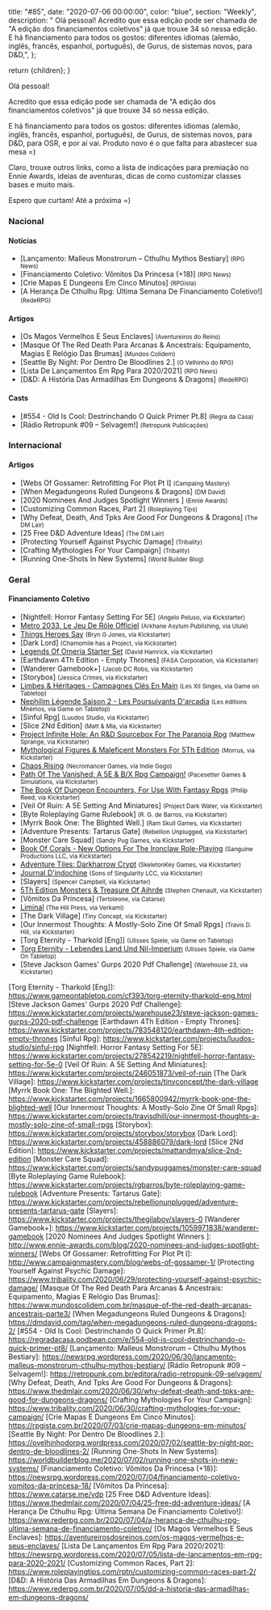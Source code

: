 
  title: "#85",
  date: "2020-07-06 00:00:00",
  color: "blue",
  section: "Weekly",
  description:
    "    Olá pessoal!    Acredito que essa edição pode ser chamada de &quot;A edição dos financiamentos coletivos&quot; já que trouxe 34 só nessa edição.    E há financiamento para todos os gostos: diferentes idiomas (alemão, inglês, francês, espanhol, português), de Gurus, de sistemas novos, para D&amp;D,",
};

  return <InternalLayout meta={meta}>{children}</InternalLayout>;
}

Olá pessoal!

Acredito que essa edição pode ser chamada de &quot;A edição dos financiamentos coletivos&quot; já que trouxe 34 só nessa edição.

E há financiamento para todos os gostos: diferentes idiomas (alemão, inglês, francês, espanhol, português), de Gurus, de sistemas novos, para D&amp;D, para OSR, e por aí vai. Produto novo é o que falta para abastecer sua mesa =)

Claro, trouxe outros links, como a lista de indicações para premiação no Ennie Awards, ideias de aventuras, dicas de como customizar classes bases e muito mais.

Espero que curtam! Até a próxima =)

### Nacional

#### Notícias

- [Lançamento: Malleus Monstrorum – Cthulhu Mythos Bestiary] <small>(RPG News)</small>
- [Financiamento Coletivo: Vômitos Da Princesa (+18)] <small>(RPG News)</small>
- [Crie Mapas E Dungeons Em Cinco Minutos] <small>(RPGista)</small>
- [A Herança De Cthulhu Rpg: Última Semana De Financiamento Coletivo!] <small>(RedeRPG)</small>

#### Artigos

- [Os Magos Vermelhos E Seus Enclaves] <small>(Aventureiros do Reino)</small>
- [Masque Of The Red Death Para Arcanas &amp; Ancestrais: Equipamento, Magias E Relógio Das Brumas] <small>(Mundos Colidem)</small>
- [Seattle By Night: Por Dentro De Bloodlines 2.] <small>(O Velhinho do RPG)</small>
- [Lista De Lançamentos Em Rpg Para 2020/2021] <small>(RPG News)</small>
- [D&amp;D: A História Das Armadilhas Em Dungeons &amp; Dragons] <small>(RedeRPG)</small>

#### Casts

- [#554 - Old Is Cool: Destrinchando O Quick Primer Pt.8] <small>(Regra da Casa)</small>
- [Rádio Retropunk #09 – Selvagem!] <small>(Retropunk Publicações)</small>

### Internacional

#### Artigos

- [Webs Of Gossamer: Retrofitting For Plot Pt I] <small>(Campaing Mastery)</small>
- [When Megadungeons Ruled Dungeons &amp; Dragons] <small>(DM David)</small>
- [2020 Nominees And Judges Spotlight Winners ] <small>(Ennie Awards)</small>
- [Customizing Common Races, Part 2] <small>(Roleplaying Tips)</small>
- [Why Defeat, Death, And Tpks Are Good For Dungeons &amp; Dragons] <small>(The DM Lair)</small>
- [25 Free D&amp;D Adventure Ideas] <small>(The DM Lair)</small>
- [Protecting Yourself Against Psychic Damage] <small>(Tribality)</small>
- [Crafting Mythologies For Your Campaign] <small>(Tribality)</small>
- [Running One-Shots In New Systems] <small>(World Builder Blog)</small>

### Geral

#### Financiamento Coletivo

- [Nightfell: Horror Fantasy Setting For 5E] <small>(Angelo Peluso, via Kickstarter)</small>
- [Metro 2033, Le Jeu De Rôle Officiel] <small>(Arkhane Asylum Publishing, via Ulule)</small>
- [Things Heroes Say] <small>(Bryn G Jones, via Kickstarter)</small>
- [Dark Lord] <small>(Chamomile has a Project, via Kickstarter)</small>
- [Legends Of Omeria Starter Set] <small>(David Hamrick, via Kickstarter)</small>
- [Earthdawn 4Th Edition - Empty Thrones] <small>(FASA Corporation, via Kickstarter)</small>
- [Wanderer Gamebook+] <small>(Jacob DC Robs, via Kickstarter)</small>
- [Storybox] <small>(Jessica Crimes, via Kickstarter)</small>
- [Limbes &amp; Héritages - Campagnes Clés En Main] <small>(Les XII Singes, via Game on Tabletop)</small>
- [Nephilim Légende Saison 2 - Les Poursuivants D&#039;arcadia] <small>(Les éditions Mnémos, via Game on Tabletop)</small>
- [Sinful Rpg] <small>(Luudos Studio, via Kickstarter)</small>
- [Slice 2Nd Edition] <small>(Matt &amp; Mia, via Kickstarter)</small>
- [Project Infinite Hole: An R&amp;D Sourcebox For The Paranoia Rpg] <small>(Matthew Sprange, via Kickstarter)</small>
- [Mythological Figures &amp; Maleficent Monsters For 5Th Edition] <small>(Morrus, via Kickstarter)</small>
- [Chaos Rising] <small>(Necromancer Games, via Indie Gogo)</small>
- [Path Of The Vanished: A 5E &amp; B/X Rpg Campaign!] <small>(Pacesetter Games &amp; Simulations, via Kickstarter)</small>
- [The Book Of Dungeon Encounters, For Use With Fantasy Rpgs] <small>(Philip Reed, via Kickstarter)</small>
- [Veil Of Ruin: A 5E Setting And Miniatures] <small>(Project Dark Water, via Kickstarter)</small>
- [Byte Roleplaying Game Rulebook] <small>(R. G. de Barros, via Kickstarter)</small>
- [Myrrk Book One: The Blighted Well.] <small>(Ram Skull Games, via Kickstarter)</small>
- [Adventure Presents: Tartarus Gate] <small>(Rebellion Unplugged, via Kickstarter)</small>
- [Monster Care Squad] <small>(Sandy Pug Games, via Kickstarter)</small>
- [Book Of Corals - New Options For The Ironclaw Role-Playing] <small>(Sanguine Productions LLC, via Kickstarter)</small>
- [Adventure Tiles: Darkharrow Crypt] <small>(SkeletonKey Games, via Kickstarter)</small>
- [Journal D&#039;indochine] <small>(Sons of Singularity LCC, via Kickstarter)</small>
- [Slayers] <small>(Spencer Campbell, via Kickstarter)</small>
- [5Th Edition Monsters &amp; Treasure Of Aihrde] <small>(Stephen Chenault, via Kickstarter)</small>
- [Vômitos Da Princesa] <small>(Tertoleone, via Catarse)</small>
- [Liminal] <small>(The Hill Press, via Verkami)</small>
- [The Dark Village] <small>(Tiny Concept, via Kickstarter)</small>
- [Our Innermost Thoughts: A Mostly-Solo Zine Of Small Rpgs] <small>(Travis D. Hill, via Kickstarter)</small>
- [Torg Eternity - Tharkold [Eng]] <small>(Ulisses Spiele, via Game on Tabletop)</small>
- [Torg Eternity - Lebendes Land Und Nil-Imperium] <small>(Ulisses Spiele, via Game On Tabletop)</small>
- [Steve Jackson Games&#039; Gurps 2020 Pdf Challenge] <small>(Warehouse 23, via Kickstarter)</small>

[limbes &amp; héritages - campagnes clés en main]: https://www.gameontabletop.com/cf376/limbes-heritages-campagnes-cles-en-main.html
[nephilim légende saison 2 - les poursuivants d&#039;arcadia]: https://www.gameontabletop.com/cf385/nephilim-legende-saison-2-les-poursuivants-d-arcadia.html
[metro 2033, le jeu de rôle officiel]: https://fr.ulule.com/metro-2033/
[liminal]: https://www.verkami.com/projects/26964-liminal
[torg eternity - lebendes land und nil-imperium]: https://www.gameontabletop.com/cf349/torg-eternity-lebendes-land-und-nil-imperium.html
[things heroes say]: https://www.kickstarter.com/projects/bryngjones/things-heroes-say
[adventure tiles: darkharrow crypt]: https://www.kickstarter.com/projects/arcanescrollworks4/adventure-tiles-darkharrow-crypt
[path of the vanished: a 5e &amp; b/x rpg campaign!]: https://www.kickstarter.com/projects/pacesettergames/path-of-the-vanished-a-5e-and-b-x-rpg-campaign
[legends of omeria starter set]: https://www.kickstarter.com/projects/davidhamrick/legends-of-omeria-starter-kit
[the book of dungeon encounters, for use with fantasy rpgs]: https://www.kickstarter.com/projects/philipreed/the-book-of-dungeon-encounters-for-use-with-fantasy-rpgs
[chaos rising]: https://www.indiegogo.com/projects/chaos-rising#/
[journal d&#039;indochine]: https://www.kickstarter.com/projects/singularity-sons/journal-dindochine
[project infinite hole: an r&amp;d sourcebox for the paranoia rpg]: https://www.kickstarter.com/projects/1990654819/project-infinite-hole-an-randd-sourcebox-for-the-paranoia-rpg
[mythological figures &amp; maleficent monsters for 5th edition]: https://www.kickstarter.com/projects/enworld/mythological-figures-and-maleficent-monsters
[5th edition monsters &amp; treasure of aihrde]: https://www.kickstarter.com/projects/ckg/5th-edition-monsters-and-treasure-of-aihrde
[book of corals - new options for the ironclaw role-playing]: https://www.kickstarter.com/projects/sanguine/book-of-corals-new-options-for-the-ironclaw-role-playing

[Torg Eternity - Tharkold [Eng]]: https://www.gameontabletop.com/cf393/torg-eternity-tharkold-eng.html
[Steve Jackson Games&#039; Gurps 2020 Pdf Challenge]: https://www.kickstarter.com/projects/warehouse23/steve-jackson-games-gurps-2020-pdf-challenge
[Earthdawn 4Th Edition - Empty Thrones]: https://www.kickstarter.com/projects/783548120/earthdawn-4th-edition-empty-thrones
[Sinful Rpg]: https://www.kickstarter.com/projects/luudos-studio/sinful-rpg
[Nightfell: Horror Fantasy Setting For 5E]: https://www.kickstarter.com/projects/278542219/nightfell-horror-fantasy-setting-for-5e-0
[Veil Of Ruin: A 5E Setting And Miniatures]: https://www.kickstarter.com/projects/246051873/veil-of-ruin
[The Dark Village]: https://www.kickstarter.com/projects/tinyconcept/the-dark-village
[Myrrk Book One: The Blighted Well.]: https://www.kickstarter.com/projects/1665800942/myrrk-book-one-the-blighted-well
[Our Innermost Thoughts: A Mostly-Solo Zine Of Small Rpgs]: https://www.kickstarter.com/projects/travisdhill/our-innermost-thoughts-a-mostly-solo-zine-of-small-rpgs
[Storybox]: https://www.kickstarter.com/projects/storybox/storybox
[Dark Lord]: https://www.kickstarter.com/projects/458886079/dark-lord
[Slice 2Nd Edition]: https://www.kickstarter.com/projects/mattandmya/slice-2nd-edition
[Monster Care Squad]: https://www.kickstarter.com/projects/sandypuggames/monster-care-squad
[Byte Roleplaying Game Rulebook]: https://www.kickstarter.com/projects/rgbarros/byte-roleplaying-game-rulebook
[Adventure Presents: Tartarus Gate]: https://www.kickstarter.com/projects/rebellionunplugged/adventure-presents-tartarus-gate
[Slayers]: https://www.kickstarter.com/projects/thegilaboy/slayers-0
[Wanderer Gamebook+]: https://www.kickstarter.com/projects/1059971838/wanderer-gamebook
[2020 Nominees And Judges Spotlight Winners ]: http://www.ennie-awards.com/blog/2020-nominees-and-judges-spotlight-winners/
[Webs Of Gossamer: Retrofitting For Plot Pt I]: http://www.campaignmastery.com/blog/webs-of-gossamer-1/
[Protecting Yourself Against Psychic Damage]: https://www.tribality.com/2020/06/29/protecting-yourself-against-psychic-damage/
[Masque Of The Red Death Para Arcanas &amp; Ancestrais: Equipamento, Magias E Relógio Das Brumas]: https://www.mundoscolidem.com.br/masque-of-the-red-death-arcanas-ancestrais-parte3/
[When Megadungeons Ruled Dungeons &amp; Dragons]: https://dmdavid.com/tag/when-megadungeons-ruled-dungeons-dragons-2/
[#554 - Old Is Cool: Destrinchando O Quick Primer Pt.8]: https://regradacasa.podbean.com/e/554-old-is-cool-destrinchando-o-quick-primer-pt8/
[Lançamento: Malleus Monstrorum – Cthulhu Mythos Bestiary]: https://newsrpg.wordpress.com/2020/06/30/lancamento-malleus-monstrorum-cthulhu-mythos-bestiary/
[Rádio Retropunk #09 – Selvagem!]: https://retropunk.com.br/editora/radio-retropunk-09-selvagem/
[Why Defeat, Death, And Tpks Are Good For Dungeons &amp; Dragons]: https://www.thedmlair.com/2020/06/30/why-defeat-death-and-tpks-are-good-for-dungeons-dragons/
[Crafting Mythologies For Your Campaign]: https://www.tribality.com/2020/06/30/crafting-mythologies-for-your-campaign/
[Crie Mapas E Dungeons Em Cinco Minutos]: https://rpgista.com.br/2020/07/03/crie-mapas-dungeons-em-minutos/
[Seattle By Night: Por Dentro De Bloodlines 2.]: https://ovelhinhodorpg.wordpress.com/2020/07/02/seattle-by-night-por-dentro-de-bloodlines-2/
[Running One-Shots In New Systems]: https://worldbuilderblog.me/2020/07/02/running-one-shots-in-new-systems/
[Financiamento Coletivo: Vômitos Da Princesa (+18)]: https://newsrpg.wordpress.com/2020/07/04/financiamento-coletivo-vomitos-da-princesa-18/
[Vômitos Da Princesa]: https://www.catarse.me/vdp
[25 Free D&amp;D Adventure Ideas]: https://www.thedmlair.com/2020/07/04/25-free-dd-adventure-ideas/
[A Herança De Cthulhu Rpg: Última Semana De Financiamento Coletivo!]: https://www.rederpg.com.br/2020/07/04/a-heranca-de-cthulhu-rpg-ultima-semana-de-financiamento-coletivo/
[Os Magos Vermelhos E Seus Enclaves]: https://aventureirosdosreinos.com/os-magos-vermelhos-e-seus-enclaves/
[Lista De Lançamentos Em Rpg Para 2020/2021]: https://newsrpg.wordpress.com/2020/07/05/lista-de-lancamentos-em-rpg-para-2020-2021/
[Customizing Common Races, Part 2]: https://www.roleplayingtips.com/rptn/customizing-common-races-part-2/
[D&amp;D: A História Das Armadilhas Em Dungeons &amp; Dragons]: https://www.rederpg.com.br/2020/07/05/dd-a-historia-das-armadilhas-em-dungeons-dragons/
